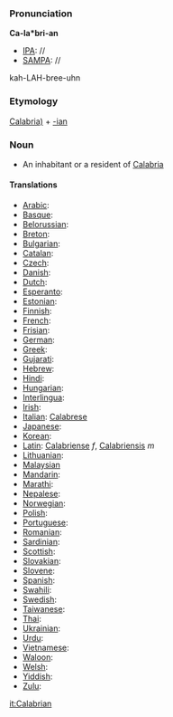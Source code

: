 ===Pronunciation===

'''Ca-la*bri-an'''
*[[IPA]]: //
*[[SAMPA]]: //
kah-LAH-bree-uhn
===Etymology===

[[Calabria|Calabria)]] + [[-ian]]

=== Noun ===

*An inhabitant or a resident of [[Calabria]]

====Translations====

*[[Arabic]]:
*[[Basque]]:
*[[Belorussian]]:
*[[Breton]]:
*[[Bulgarian]]:
*[[Catalan]]:
*[[Czech]]:
*[[Danish]]:
*[[Dutch]]:
*[[Esperanto]]:
*[[Estonian]]:
*[[Finnish]]:
*[[French]]:
*[[Frisian]]:
*[[German]]:
*[[Greek]]:
*[[Gujarati]]:
*[[Hebrew]]:
*[[Hindi]]:
*[[Hungarian]]:
*[[Interlingua]]:
*[[Irish]]:
*[[Italian]]: [[Calabrese]]
*[[Japanese]]:
*[[Korean]]:
*[[Latin]]: [[Calabriense]] ''f'', [[Calabriensis]] ''m''
*[[Lithuanian]]:
*[[Malaysian]]
*[[Mandarin]]:
*[[Marathi]]:
*[[Nepalese]]:
*[[Norwegian]]:
*[[Polish]]:
*[[Portuguese]]:
*[[Romanian]]:
*[[Sardinian]]:
*[[Scottish]]:
*[[Slovakian]]:
*[[Slovene]]:
*[[Spanish]]:
*[[Swahili]]:
*[[Swedish]]:
*[[Taiwanese]]:
*[[Thai]]:
*[[Ukrainian]]:
*[[Urdu]]:
*[[Vietnamese]]:
*[[Waloon]]:
*[[Welsh]]:
*[[Yiddish]]:
*[[Zulu]]:

[[it:Calabrian]]